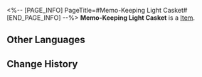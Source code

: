 <%-- [PAGE_INFO]
PageTitle=#Memo-Keeping Light Casket#
[END_PAGE_INFO] --%>
{{Item Infobox
|id          = 300020
|image       = Item Memo-Keeping Light Casket.png
|type        = 
|invCategory = 
|rarity      = 4
|effect      = The container used by the Garden of Recollection to store Light Cones. You can choose to obtain one of the following 4-star Light Cones after opening it:<br />Quid Pro Quo, Fermata, We Are Wildfire, River Flows in Spring, Past and Future, Woof! Walk Time!, The Seriousness of Breakfast
|description = ''This casket stores rare memories plucked by the Memokeepers. Crystallized slices of time will emerge when the casket cracks open.''
}}
'''Memo-Keeping Light Casket''' is a [[Item]].

==Other Languages==
{{Other Languages
|en   = Memo-Keeping Light Casket
|zhs  = 忆持光匣
|zht  = 憶持光匣
|ja   = 憶光カセット
|ko   = 기억을 담는 빛의 함
|es   = Joyero guardarrecuerdos
|fr   = Petite boîte à souvenirs
|ru   = Памятный ларь
|th   = กล่องแสงเก็บความทรงจำ
|vi   = Hộp Sáng Lưu Ký Ức
|de   = Kleine Erinnerungsschachtel
|id   = Memo-Keeping Light Casket
|pt   = Caixa de Luz Guarda-Memórias
}}

==Change History==
{{Change History|2.0}}